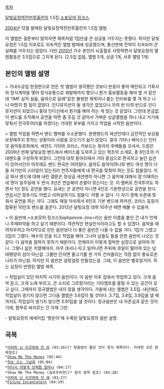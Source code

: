 [[목차]]

[[달빛요정역전만루홈런]]의 1.5집 [[소포모어 징크스]].

[[2004년]] 12월 발매된 달빛요정역전만루홈런의 1.5집 앨범.

이 앨범은 결론부터 말하자면 제목처럼 1집만큼 큰 성공을 거두지는 못했다. 하지만 달빛요정은 1.5집 이후로도 지속적인 앨범 발매에 성공했으며, 통신판매 전략이 지속되어 큰 실패를 거두지는 않았다. 다만 [[2010년]] 가수 본인이 뇌출혈로 사망하면서 달빛요정의 앨범활동은 3.5집으로 그치게 된다. (2.5집 없음, 앨범 5개, 싱글 1개, 사후 앨범 1개)

== 본인의 앨범 설명 ==

> 가내수공업 한정판으로 만든 첫 앨범이 생각했던 것보다 반응이 좋아 매진되고 기획사와 정식계약을 맺어 정식유통으로 재발매까지 했으니 뭔가 홍보활동을 해야 할 거 같은데 "IMF 실직 설움, 음악으로 달래"같은 불쌍한 제목이나 붙는 인터뷰를 몇 개 하고 나니 마땅히 할 일이 없었다. 인디뮤지션이 될 생각은 없었으나 자의 반 타의 반으로 인디뮤지션이 되었으니 홍대 인디신에서 뭔가를 해야 하는 게 맞는 것 같았다. 그런데 뜬금없이 밴드를 조직해서 공연을 하면 좀 웃길 것 같아서 가벼운 싱글앨범을 하나 내고 거기에 맞춰서 전국투어(!)를 하겠다는 거대한 포부를 가지고 작업을 시작한 음반이다.

> 앨범 작업을 하면서 밴드 멤버를 수소문했다. 원맨밴드의 세션인데다 금전적인 보상을 보장해주지 못하는 상황이라 사람을 모으기가 쉽지 않았다. 결국 기타나 베이스는 인터넷 음악동호회에서, 세컨드 기타와 코러스, 키보드는 동아리 후배들을 꼬셔서, 드럼은 2009년 현재 달빛요정 밴드에서 베이스를 도와주고 있는 혁조의 소개로, 총 6인조의 거대밴드를 구성하게 되었다. 그런데 대학 동아리에서 기타 중심으로 편곡하고 놀던 습관이 있어서인지 아무래도 밴드 편곡은 어려웠다. 음악도 음악이려니와 밴드 여섯 명이 다들 자기만의 스타일이 있는지라 연주자들에게 내 편곡을 맞춰야 하는 것도 힘들었다. 지금 와서 밴드에 대해 내린 결론은 정상급 세션맨이 아니면 그 음악에 대해서 잘 이해하는 네 명이 일주일에 두 번식 3년은 연습해야 손발이 맞는다는 것. 이 멤버로 전국투어도 하면서 1년 정도 공연을 했다. 요새는 큰 공연이 아니면 4인조 기본편성으로 공연을 한다. 연습시간 맞추기도 어렵고 리허설하기도 힘들다. 어쩔 수 없다. 다 자기 경제 수준에 맞춰서 공연을 하는 거다. 그래도 매일 아쉬워서 6인조 기본 밴드에 퍼커션, 코러스 등등이 합류된 10인조 밴드를 꿈꾼다. 2012년 달빛요정 데뷔 10주년 때면 해볼 수 있을까.

> 이 음반에 <소포모어 징크스Sophpmore Jinx>라는 음반 이름을 붙인 건 내가 언제나 주제파악을 하고 살기 때문이다. 객관적인 현실인식이라고도 할 수 있겠다. 음악을 때려치우려고 마지막으로 만든 음반보다 더 좋은 음반은 나올 수 없을 거다. 1집이 그랬고 3집이 그랬다. 배수의 진을 치고 작업을 해야 그나마 남들도 들을 만한 음반이 나오는 것 같다. 다 음악을 잘하지 못하기 때문이다. 언제까지 이렇게 절박한 심정으로 살아야 하나. 그렇나 삶은 치열해야지. 아무 데서나 자고 일어나면 주위에 과일이 떨어져 있는 남태평양의 섬이 아닌걸. 그물만 던지면 물고기를 한 가득 건져올리는 걱정 없이 풍요로운 나라가 아닌걸. 하지만 이 음반은 설렁설렁 만들었는걸. 그래, 이 음반은 별로일거야. 하는 심정이 반영된 앨범 제목.
 
> 작업실이 있던 마지막 시기의 음반이다. 이 음반 이후 집에서 작업하고 있다. 크게 음악 듣고, 크게 노래 부르고, 큰 소리로 그르렁거리는 기타앰프를 울릴 수 있는 공간이 갖고 싶다. 그때까지 정규앨범은 내지 않을 생각이다. 가을에 내는 앨범은 3.5집. 내년에도 작업실이 생기지 않으면 그다음 앨범은 3.6집이 될 것이다. 3.7집, 3.8집, 3.9집을 낼 때까지도 작업실이 생기지 않으면 3.91집을 낼 것이다. 정규음반은 내 자존심과 같은 것이기에, 함부로 싸지르는 건 이제 그만.

- 달빛요정의 에세이집 '행운아'에 수록된 달빛요정의 음반 설명.

== 곡목 ==

 *[[어차피 난 이것밖에 안 되]] (03:26)[* 맞춤법이 틀린 것이 정식 제목이다. 자세한 것은 항목참조]
 *[[Show Me The Money]] (02:44)
 *[[첫눈 오는 그날에]] (05:04)
 *[[어디서 어떻게 언제쯤 얼마나]] (04:17) 
 *Show Me The Money (슬로우버젼)[* 원곡 항목 참조] (03:28)
 *[[어차피 난 이것밖에 안 돼]] (03:27)
 *[[Finite Incantatern]] (04:19)

